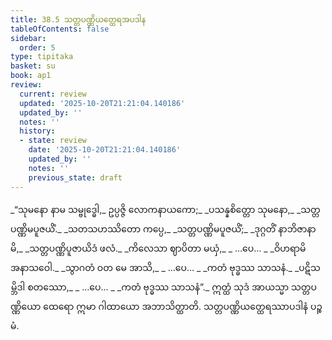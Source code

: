 ```yaml
---
title: 38.5 သတ္တပဏ္ဏိယတ္ထေရအပဒါန
tableOfContents: false
sidebar:
  order: 5
type: tipitaka
basket: su
book: ap1
review:
  current: review
  updated: '2025-10-20T21:21:04.140186'
  updated_by: ''
  notes: ''
  history:
  - state: review
    date: '2025-10-20T21:21:04.140186'
    updated_by: ''
    notes: ''
    previous_state: draft
---
```



<DynamicBreadcrumb />


<ReviewStatus review={frontmatter.review} showDetails={true} />

<HypothesisAnnotation frontmatter={frontmatter} />

<Division number="28" book="ap1" e="ch" v="20" p="337">

<Paragraph number="4131" type="verses" book="ap1">
_“သုမနော နာမ သမ္ဗုဒ္ဓေါ,_  
ဥပ္ပဇ္ဇိ လောကနာယကော;_  
_ပသန္နစိတ္တော သုမနော,_  
_သတ္တပဏ္ဏိမပူဇယိံ._  

</Paragraph>

</Division>
<Division number="29" book="ap1" e="ch" v="20" p="337">

<Paragraph number="4132" type="verses" book="ap1">
_သတသဟဿိတော ကပ္ပေ,_  
_သတ္တပဏ္ဏိမပူဇယိံ;_  
_ဒုဂ္ဂတိံ နာဘိဇာနာမိ,_  
_သတ္တပဏ္ဏိပူဇာယိဒံ ဖလံ._  

</Paragraph>

</Division>
<Division number="30" book="ap1" e="ch" v="20" p="338">

<Paragraph number="4133" type="verses" book="ap1">
_ကိလေသာ ဈာပိတာ မယှံ,_  
_ …ပေ… _  
_ဝိဟရာမိ အနာသဝေါ._  

</Paragraph>

</Division>
<Division number="31" book="ap1" e="ch" v="20" p="338">

<Paragraph number="4134" type="verses" book="ap1">
_သွာဂတံ ဝတ မေ အာသိ,_  
_ …ပေ… _  
_ကတံ ဗုဒ္ဓဿ သာသနံ._  

</Paragraph>

</Division>
<Division number="32" book="ap1" e="ch" v="20" p="338">

<Paragraph number="4135" type="verses" book="ap1">
_ပဋိသမ္ဘိဒါ စတဿော,_  
_ …ပေ… _  
_ကတံ ဗုဒ္ဓဿ သာသနံ”._  

</Paragraph>

<Paragraph number="4136" book="ap1">
ဣတ္ထံ သုဒံ အာယသ္မာ သတ္တပဏ္ဏိယော ထေရော ဣမာ ဂါထာယော အဘာသိတ္ထာတိ.

</Paragraph>
</Division>

<Paragraph number="4137" type="center" book="ap1">
သတ္တပဏ္ဏိယတ္ထေရဿာပဒါနံ ပဉ္စမံ.
</Paragraph>
